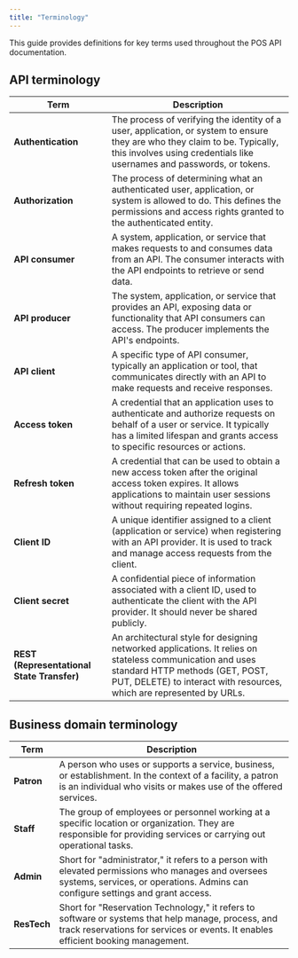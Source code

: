```yaml
---
title: "Terminology"
---
```


This guide provides definitions for key terms used throughout the POS API documentation.

## API terminology

| **Term** | **Description** |
| --- | --- |
| **Authentication** | The process of verifying the identity of a user, application, or system to ensure they are who they claim to be. Typically, this involves using credentials like usernames and passwords, or tokens. |
| **Authorization** | The process of determining what an authenticated user, application, or system is allowed to do. This defines the permissions and access rights granted to the authenticated entity. |
| **API consumer** | A system, application, or service that makes requests to and consumes data from an API. The consumer interacts with the API endpoints to retrieve or send data. |
| **API producer** | The system, application, or service that provides an API, exposing data or functionality that API consumers can access. The producer implements the API's endpoints. |
| **API client** | A specific type of API consumer, typically an application or tool, that communicates directly with an API to make requests and receive responses. |
| **Access token** | A credential that an application uses to authenticate and authorize requests on behalf of a user or service. It typically has a limited lifespan and grants access to specific resources or actions. |
| **Refresh token** | A credential that can be used to obtain a new access token after the original access token expires. It allows applications to maintain user sessions without requiring repeated logins. |
| **Client ID** | A unique identifier assigned to a client (application or service) when registering with an API provider. It is used to track and manage access requests from the client. |
| **Client secret** | A confidential piece of information associated with a client ID, used to authenticate the client with the API provider. It should never be shared publicly. |
| **REST (Representational State Transfer)** | An architectural style for designing networked applications. It relies on stateless communication and uses standard HTTP methods (GET, POST, PUT, DELETE) to interact with resources, which are represented by URLs. |

## Business domain terminology

| **Term** | **Description** |
| --- | --- |
| **Patron** | A person who uses or supports a service, business, or establishment. In the context of a facility, a patron is an individual who visits or makes use of the offered services. |
| **Staff** | The group of employees or personnel working at a specific location or organization. They are responsible for providing services or carrying out operational tasks. |
| **Admin** | Short for "administrator," it refers to a person with elevated permissions who manages and oversees systems, services, or operations. Admins can configure settings and grant access. |
| **ResTech** | Short for "Reservation Technology," it refers to software or systems that help manage, process, and track reservations for services or events. It enables efficient booking management. |